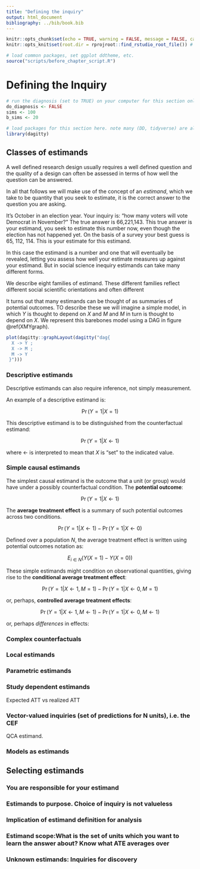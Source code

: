 ```yaml
---
title: "Defining the inquiry"
output: html_document
bibliography: ../bib/book.bib 
---
```


```r
knitr::opts_chunk$set(echo = TRUE, warning = FALSE, message = FALSE, cache = FALSE)
knitr::opts_knit$set(root.dir = rprojroot::find_rstudio_root_file()) # files are all relative to RStudio project home
```

```r
# load common packages, set ggplot ddtheme, etc.
source("scripts/before_chapter_script.R")
```

<!-- start post here, do not edit above -->

# Defining the Inquiry

<!-- make sure to rename the section title below -->

```r
# run the diagnosis (set to TRUE) on your computer for this section only before pushing to Github. no diagnosis will ever take place on github.
do_diagnosis <- FALSE
sims <- 100
b_sims <- 20
```

```r
# load packages for this section here. note many (DD, tidyverse) are already available, see scripts/package-list.R
library(dagitty)
```


## Classes of estimands 

A well defined research design usually requires a well defined question and the quality of a design can often be assessed in terms of how well the question can be answered. 

In all that follows we will make use of the concept of an *estimand*, which we take to be quantity that you seek to estimate, it is the correct answer to the question you are asking.

It's October in an election year. Your inquiry is: "how many voters will vote Democrat in November?" The true answer is 66,221,143. This true answer is your estimand, you seek to estimate this number now, even though the election has not happened yet. On the basis of a survey your best guess is 65, 112, 114. This is your estimate for this estimand.

In this case the estimand is a number and one that will eventually be revealed, letting you assess how well your estimate measures up against your estimand. But in social science inequiry estimands can take many different forms. 

We describe eight families of estimand. These different families  reflect different social scientific orientations and often different 

It turns out that many estimands can be thought of as summaries of potential outcomes. TO describe these we will imagine a  simple model, in which $Y$ is thought to depend on $X$ and $M$ and $M$ in turn is thought to depend on $X$. We represent this barebones model using a DAG in figure \@ref(XMYgraph).

```r

plot(dagitty::graphLayout(dagitty("dag{ 
  X -> Y ;
  X -> M ;
  M -> Y
 }")))
```


### Descriptive estimands

Descriptive estimands can also require inference, not simply measurement. 

An example of a descriptive estimand is:

$$\Pr(Y=1 | X=1)$$

This descriptive estimand is to be distinguished from the counterfactual estimand:


$$\Pr(Y=1 | X \leftarrow 1)$$

where $\leftarrow$ is interpreted to mean that $X$ is "set" to the indicated value. 

### Simple causal estimands

The simplest causal estimand is the outcome that a unit (or group) would have under a possibly counterfactual condition. The **potential outcome**:

$$\Pr(Y=1 | X \leftarrow 1)$$


The **average treatment effect** is a summary of such potential outcomes across two conditions.

$$\Pr(Y=1 | X \leftarrow 1) - \Pr(Y=1 | X \leftarrow 0)$$

Defined over a population *N*, the average treatment effect is written using potential outcomes notation as:

$$E_{i\in N}(Y(X=1) - Y(X=0))$$

These simple estimands might condition on observational quantities, giving rise to the **conditional average treatment effect**:

$$\Pr(Y=1 | X \leftarrow 1, M = 1) - \Pr(Y=1 | X \leftarrow 0, M = 1)$$

or, perhaps,  **controlled average treatment effects**:

$$\Pr(Y=1 | X \leftarrow 1, M \leftarrow 1) - \Pr(Y=1 | X \leftarrow 0, M \leftarrow 1)$$

or, perhaps *differences* in effects:

### Complex counterfactuals

### Local estimands

### Parametric estimands

### Study dependent estimands
Expected ATT vs realized ATT

### Vector-valued inquiries (set of predictions for N units), i.e. the CEF

QCA estimand.

### Models as estimands



## Selecting estimands

### You are responsible for your estimand

### Estimands to purpose. Choice of inquiry is not valueless

### Implication of estimand definition for analysis

### Estimand scope:What is the set of units which you want to learn the answer about? Know what ATE averages over

### Unknown estimands: Inquiries for discovery






